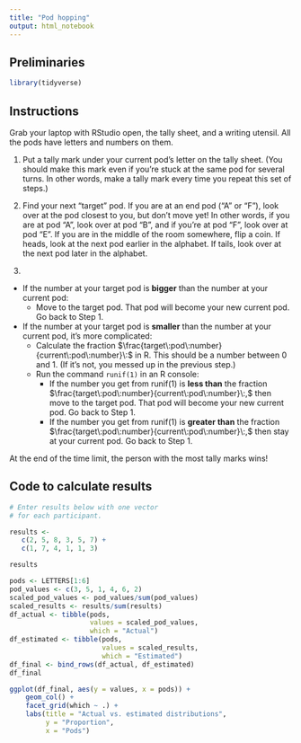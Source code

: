 ```yaml
---
title: "Pod hopping"
output: html_notebook
---
```



## Preliminaries

```r
library(tidyverse)
```


## Instructions

Grab your laptop with RStudio open, the tally sheet, and a writing utensil. All the pods have letters and numbers on them.

1. Put a tally mark under your current pod's letter on the tally sheet. (You should make this mark even if you're stuck at the same pod for several turns. In other words, make a tally mark every time you repeat this set of steps.)

2. Find your next "target" pod. If you are at an end pod ("A" or "F"), look over at the pod closest to you, but don't move yet! In other words, if you are at pod "A", look over at pod "B", and if you're at pod "F", look over at pod "E". If you are in the middle of the room somewhere, flip a coin. If heads, look at the next pod earlier in the alphabet. If tails, look over at the next pod later in the alphabet.

3.
* If the number at your target pod is **bigger** than the number at your current pod:
    * Move to the target pod. That pod will become your new current pod. Go back to Step 1.
* If the number at your target pod is **smaller** than the number at your current pod, it's more complicated:
    * Calculate the fraction $\frac{target\:pod\:number}{current\:pod\:number}\:$ in R. This should be a number between 0 and 1. (If it's not, you messed up in the previous step.)
    * Run the command `runif(1)` in an R console:
        * If the number you get from runif(1)  is **less than** the fraction $\frac{target\:pod\:number}{current\:pod\:number}\:,$ then move to the target pod. That pod will become your new current pod. Go back to Step 1.
        * If the number you get from runif(1) is **greater than** the fraction $\frac{target\:pod\:number}{current\:pod\:number}\:,$ then stay at your current pod. Go back to Step 1.
 
At the end of the time limit, the person with the most tally marks wins!


## Code to calculate results

```r
# Enter results below with one vector
# for each participant.

results <-
   c(2, 5, 8, 3, 5, 7) +
   c(1, 7, 4, 1, 1, 3)

results
```

```r
pods <- LETTERS[1:6]
pod_values <- c(3, 5, 1, 4, 6, 2)
scaled_pod_values <- pod_values/sum(pod_values)
scaled_results <- results/sum(results)
df_actual <- tibble(pods,
                    values = scaled_pod_values,
                    which = "Actual")
df_estimated <- tibble(pods,
                       values = scaled_results,
                       which = "Estimated")
df_final <- bind_rows(df_actual, df_estimated)
df_final
```

```r
ggplot(df_final, aes(y = values, x = pods)) +
    geom_col() +
    facet_grid(which ~ .) +
    labs(title = "Actual vs. estimated distributions",
         y = "Proportion",
         x = "Pods")
```

